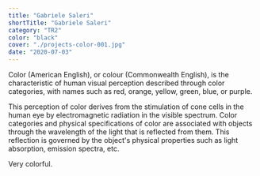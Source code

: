 ```yaml
---
title: "Gabriele Saleri"
shortTitle: "Gabriele Saleri"
category: "TR2"
color: "black"
cover: "./projects-color-001.jpg"
date: "2020-07-03"
---
```


Color (American English), or colour (Commonwealth English), is the characteristic of human visual perception described through color categories, with names such as red, orange, yellow, green, blue, or purple.

This perception of color derives from the stimulation of cone cells in the human eye by electromagnetic radiation in the visible spectrum. Color categories and physical specifications of color are associated with objects through the wavelength of the light that is reflected from them. This reflection is governed by the object's physical properties such as light absorption, emission spectra, etc.

Very colorful.
